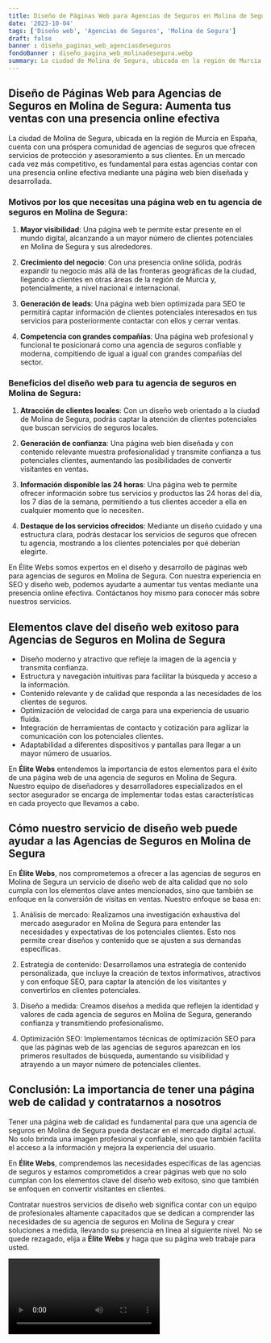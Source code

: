 ```yaml
---
title: Diseño de Páginas Web para Agencias de Seguros en Molina de Segura
date: '2023-10-04'
tags: ['Diseño web', 'Agencias de Seguros', 'Molina de Segura']
draft: false
banner : diseño_paginas_web_agenciasdeseguros
fondoBanner : diseño_pagina_web_molinadesegura.webp
summary: La ciudad de Molina de Segura, ubicada en la región de Murcia en España, cuenta con una próspera comunidad de agencias de seguros que ofrecen servicios de protección y asesoramiento a sus clientes. En un mercado cada vez más competitivo, es fundamental para estas agencias contar con una presencia online efectiva mediante una página web bien diseñada y desarrollada.
---
```


## Diseño de Páginas Web para Agencias de Seguros en Molina de Segura: Aumenta tus ventas con una presencia online efectiva

La ciudad de Molina de Segura, ubicada en la región de Murcia en España, cuenta con una próspera comunidad de agencias de seguros que ofrecen servicios de protección y asesoramiento a sus clientes. En un mercado cada vez más competitivo, es fundamental para estas agencias contar con una presencia online efectiva mediante una página web bien diseñada y desarrollada.

### Motivos por los que necesitas una página web en tu agencia de seguros en Molina de Segura:

1. **Mayor visibilidad**: Una página web te permite estar presente en el mundo digital, alcanzando a un mayor número de clientes potenciales en Molina de Segura y sus alrededores.

2. **Crecimiento del negocio**: Con una presencia online sólida, podrás expandir tu negocio más allá de las fronteras geográficas de la ciudad, llegando a clientes en otras áreas de la región de Murcia y, potencialmente, a nivel nacional e internacional.

3. **Generación de leads**: Una página web bien optimizada para SEO te permitirá captar información de clientes potenciales interesados en tus servicios para posteriormente contactar con ellos y cerrar ventas.

4. **Competencia con grandes compañías**: Una página web profesional y funcional te posicionará como una agencia de seguros confiable y moderna, compitiendo de igual a igual con grandes compañías del sector.

### Beneficios del diseño web para tu agencia de seguros en Molina de Segura:

1. **Atracción de clientes locales**: Con un diseño web orientado a la ciudad de Molina de Segura, podrás captar la atención de clientes potenciales que buscan servicios de seguros locales.

2. **Generación de confianza**: Una página web bien diseñada y con contenido relevante muestra profesionalidad y transmite confianza a tus potenciales clientes, aumentando las posibilidades de convertir visitantes en ventas.

3. **Información disponible las 24 horas**: Una página web te permite ofrecer información sobre tus servicios y productos las 24 horas del día, los 7 días de la semana, permitiendo a tus clientes acceder a ella en cualquier momento que lo necesiten.

4. **Destaque de los servicios ofrecidos**: Mediante un diseño cuidado y una estructura clara, podrás destacar los servicios de seguros que ofrecen tu agencia, mostrando a los clientes potenciales por qué deberían elegirte.

En Élite Webs somos expertos en el diseño y desarrollo de páginas web para agencias de seguros en Molina de Segura. Con nuestra experiencia en SEO y diseño web, podemos ayudarte a aumentar tus ventas mediante una presencia online efectiva. Contáctanos hoy mismo para conocer más sobre nuestros servicios.

<GifSeo />

<Cta />

## Elementos clave del diseño web exitoso para Agencias de Seguros en Molina de Segura

- Diseño moderno y atractivo que refleje la imagen de la agencia y transmita confianza.
- Estructura y navegación intuitivas para facilitar la búsqueda y acceso a la información.
- Contenido relevante y de calidad que responda a las necesidades de los clientes de seguros.
- Optimización de velocidad de carga para una experiencia de usuario fluida.
- Integración de herramientas de contacto y cotización para agilizar la comunicación con los potenciales clientes.
- Adaptabilidad a diferentes dispositivos y pantallas para llegar a un mayor número de usuarios.

En **Élite Webs** entendemos la importancia de estos elementos para el éxito de una página web de una agencia de seguros en Molina de Segura. Nuestro equipo de diseñadores y desarrolladores especializados en el sector asegurador se encarga de implementar todas estas características en cada proyecto que llevamos a cabo.

## Cómo nuestro servicio de diseño web puede ayudar a las Agencias de Seguros en Molina de Segura

En **Élite Webs**, nos comprometemos a ofrecer a las agencias de seguros en Molina de Segura un servicio de diseño web de alta calidad que no solo cumpla con los elementos clave antes mencionados, sino que también se enfoque en la conversión de visitas en ventas. Nuestro enfoque se basa en:

1. Análisis de mercado: Realizamos una investigación exhaustiva del mercado asegurador en Molina de Segura para entender las necesidades y expectativas de los potenciales clientes. Esto nos permite crear diseños y contenido que se ajusten a sus demandas específicas.

2. Estrategia de contenido: Desarrollamos una estrategia de contenido personalizada, que incluye la creación de textos informativos, atractivos y con enfoque SEO, para captar la atención de los visitantes y convertirlos en clientes potenciales.

3. Diseño a medida: Creamos diseños a medida que reflejen la identidad y valores de cada agencia de seguros en Molina de Segura, generando confianza y transmitiendo profesionalismo.

4. Optimización SEO: Implementamos técnicas de optimización SEO para que las páginas web de las agencias de seguros aparezcan en los primeros resultados de búsqueda, aumentando su visibilidad y atrayendo a un mayor número de potenciales clientes.

## Conclusión: La importancia de tener una página web de calidad y contratarnos a nosotros

Tener una página web de calidad es fundamental para que una agencia de seguros en Molina de Segura pueda destacar en el mercado digital actual. No solo brinda una imagen profesional y confiable, sino que también facilita el acceso a la información y mejora la experiencia del usuario.

En **Élite Webs**, comprendemos las necesidades específicas de las agencias de seguros y estamos comprometidos a crear páginas web que no solo cumplan con los elementos clave del diseño web exitoso, sino que también se enfoquen en convertir visitantes en clientes.

Contratar nuestros servicios de diseño web significa contar con un equipo de profesionales altamente capacitados que se dedican a comprender las necesidades de su agencia de seguros en Molina de Segura y crear soluciones a medida, llevando su presencia en línea al siguiente nivel. No se quede rezagado, elija a **Élite Webs** y haga que su página web trabaje para usted.

<Video />

<CtaBot job='Agencias de Seguros' city='Molina de Segura'/>

<Gmaps query='Molina de Segura+españa+maps' />